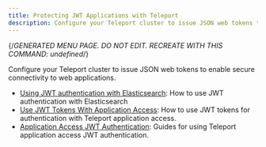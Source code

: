 ```yaml
---
title: Protecting JWT Applications with Teleport
description: Configure your Teleport cluster to issue JSON web tokens to enable secure connectivity to web applications.
---
```


{/*GENERATED MENU PAGE. DO NOT EDIT. RECREATE WITH THIS COMMAND:
undefined*/}

Configure your Teleport cluster to issue JSON web tokens to enable secure connectivity to web applications.

- [Using JWT authentication with Elasticsearch](jwt/elasticsearch.mdx): How to use JWT authentication with Elasticsearch
- [Use JWT Tokens With Application Access](jwt/introduction.mdx): How to use JWT tokens for authentication with Teleport application access.
- [Application Access JWT Authentication](jwt/overview.mdx): Guides for using Teleport application access JWT authentication.
